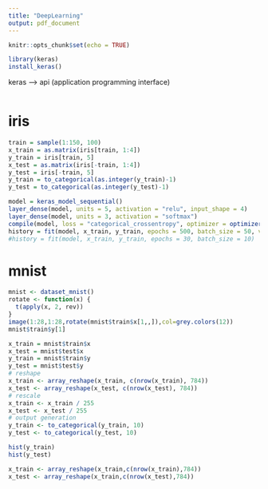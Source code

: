 ```yaml
---
title: "DeepLearning"
output: pdf_document
---
```


```r
knitr::opts_chunk$set(echo = TRUE)
```

```r
library(keras)
install_keras()
```
keras --> api (application programming interface)

```r

```


# iris

```r
train = sample(1:150, 100)
x_train = as.matrix(iris[train, 1:4])
y_train = iris[train, 5]
x_test = as.matrix(iris[-train, 1:4])
y_test = iris[-train, 5]
y_train = to_categorical(as.integer(y_train)-1)
y_test = to_categorical(as.integer(y_test)-1)
```

```r
model = keras_model_sequential()
layer_dense(model, units = 5, activation = "relu", input_shape = 4)
layer_dense(model, units = 3, activation = "softmax")
compile(model, loss = "categorical_crossentropy", optimizer = optimizer_rmsprop(), metrics = "accuracy")
history = fit(model, x_train, y_train, epochs = 500, batch_size = 50, validation_split = 0.2)
#history = fit(model, x_train, y_train, epochs = 30, batch_size = 10)

```

# mnist

```r
mnist <- dataset_mnist()
rotate <- function(x) {
  t(apply(x, 2, rev))
}
image(1:28,1:28,rotate(mnist$train$x[1,,]),col=grey.colors(12))
mnist$train$y[1]
```


```r
x_train = mnist$train$x
x_test = mnist$test$x
y_train = mnist$train$y
y_test = mnist$test$y
# reshape
x_train <- array_reshape(x_train, c(nrow(x_train), 784))
x_test <- array_reshape(x_test, c(nrow(x_test), 784))
# rescale
x_train <- x_train / 255
x_test <- x_test / 255
# output generation
y_train <- to_categorical(y_train, 10)
y_test <- to_categorical(y_test, 10)
```

```r
hist(y_train)
hist(y_test)
```


```r
x_train <- array_reshape(x_train,c(nrow(x_train),784))
x_test <- array_reshape(x_train,c(nrow(x_test),784))

```










